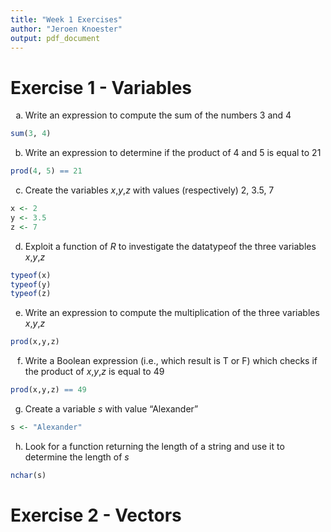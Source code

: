 ```yaml
---
title: "Week 1 Exercises"
author: "Jeroen Knoester"
output: pdf_document
---
```

# Exercise 1 - Variables
a) Write an expression to compute the sum of the numbers 3 and 4

```r
sum(3, 4)
```
b) Write an expression to determine if the product of 4 and 5 is equal to 21
```r
prod(4, 5) == 21
```
c) Create the variables *x*,*y*,*z* with values (respectively) 2, 3.5, 7
```r
x <- 2
y <- 3.5
z <- 7
```
d) Exploit a function of *R* to investigate the datatypeof the three variables *x*,*y*,*z*
```r
typeof(x)
typeof(y)
typeof(z)
```
e) Write an expression to compute the multiplication of the three variables *x*,*y*,*z*
```r
prod(x,y,z)
```
f) Write a Boolean expression (i.e., which result is T or F) which checks if the product of *x*,*y*,*z*  is equal to 49
```r
prod(x,y,z) == 49
```
g) Create a variable *s* with value "Alexander"
```r
s <- "Alexander"
```
h) Look for a function returning the length of a string and use it to determine the length of *s*
```r
nchar(s)
```  
\newpage
# Exercise 2 - Vectors


